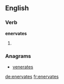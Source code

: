 ==English==

===Verb===
'''enervates'''

# {{third-person singular of|enervate}}

===Anagrams===
* [[venerates#English|venerates]]

[[de:enervates]]
[[fr:enervates]]